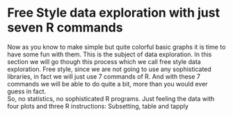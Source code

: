 # Free Style data exploration with just seven R commands {#freestyle}

Now as you know to make simple but quite colorful basic graphs it is time to have some fun with them. This is the subject of data exploration. 
In this section we will go though this process which we call free style data exploration. Free style, since we are not going to use any sophisticated libraries, in fact we will just use 7 commands of R. And with these 7 commands we will be able to do quite a bit, more than you would ever guess in fact.  
So, no statistics, no sophisticated R programs. Just feeling the data with four plots and  three R instructions:
Subsetting, table and tapply
